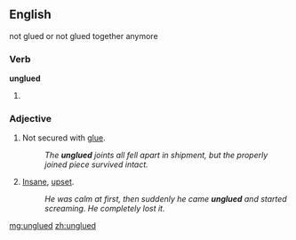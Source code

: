 ==English==
not glued or not glued together anymore
===Verb===
'''unglued'''

# {{past of|[[unglue]]}}

===Adjective===
{{en-adj}}

# {{not comparable}} Not secured with [[glue]].
#:''The '''unglued''' joints all fell apart in shipment, but the properly joined piece survived intact.''
# {{comparable|slang}} [[insane|Insane]], [[upset]].
#:''He was calm at first, then suddenly he came '''unglued''' and started screaming.  He completely lost it.''

[[mg:unglued]]
[[zh:unglued]]